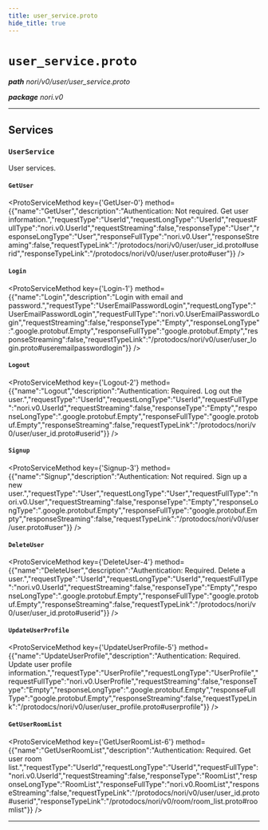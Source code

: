 ```yaml
---
title: user_service.proto
hide_title: true
---
```



# `user_service.proto`
_**path** nori/v0/user/user_service.proto_

_**package** nori.v0_



---

## Services


### `UserService`

User services.


#### `GetUser`
<ProtoServiceMethod key={'GetUser-0'} method={{"name":"GetUser","description":"Authentication: Not required. Get user information.","requestType":"UserId","requestLongType":"UserId","requestFullType":"nori.v0.UserId","requestStreaming":false,"responseType":"User","responseLongType":"User","responseFullType":"nori.v0.User","responseStreaming":false,"requestTypeLink":"/protodocs/nori/v0/user/user_id.proto#userid","responseTypeLink":"/protodocs/nori/v0/user/user.proto#user"}} />


#### `Login`
<ProtoServiceMethod key={'Login-1'} method={{"name":"Login","description":"Login with email and password.","requestType":"UserEmailPasswordLogin","requestLongType":"UserEmailPasswordLogin","requestFullType":"nori.v0.UserEmailPasswordLogin","requestStreaming":false,"responseType":"Empty","responseLongType":".google.protobuf.Empty","responseFullType":"google.protobuf.Empty","responseStreaming":false,"requestTypeLink":"/protodocs/nori/v0/user/user_login.proto#useremailpasswordlogin"}} />


#### `Logout`
<ProtoServiceMethod key={'Logout-2'} method={{"name":"Logout","description":"Authentication: Required. Log out the user.","requestType":"UserId","requestLongType":"UserId","requestFullType":"nori.v0.UserId","requestStreaming":false,"responseType":"Empty","responseLongType":".google.protobuf.Empty","responseFullType":"google.protobuf.Empty","responseStreaming":false,"requestTypeLink":"/protodocs/nori/v0/user/user_id.proto#userid"}} />


#### `Signup`
<ProtoServiceMethod key={'Signup-3'} method={{"name":"Signup","description":"Authentication: Not required. Sign up a new user.","requestType":"User","requestLongType":"User","requestFullType":"nori.v0.User","requestStreaming":false,"responseType":"Empty","responseLongType":".google.protobuf.Empty","responseFullType":"google.protobuf.Empty","responseStreaming":false,"requestTypeLink":"/protodocs/nori/v0/user/user.proto#user"}} />


#### `DeleteUser`
<ProtoServiceMethod key={'DeleteUser-4'} method={{"name":"DeleteUser","description":"Authentication: Required. Delete a user.","requestType":"UserId","requestLongType":"UserId","requestFullType":"nori.v0.UserId","requestStreaming":false,"responseType":"Empty","responseLongType":".google.protobuf.Empty","responseFullType":"google.protobuf.Empty","responseStreaming":false,"requestTypeLink":"/protodocs/nori/v0/user/user_id.proto#userid"}} />


#### `UpdateUserProfile`
<ProtoServiceMethod key={'UpdateUserProfile-5'} method={{"name":"UpdateUserProfile","description":"Authentication: Required. Update user profile information.","requestType":"UserProfile","requestLongType":"UserProfile","requestFullType":"nori.v0.UserProfile","requestStreaming":false,"responseType":"Empty","responseLongType":".google.protobuf.Empty","responseFullType":"google.protobuf.Empty","responseStreaming":false,"requestTypeLink":"/protodocs/nori/v0/user/user_profile.proto#userprofile"}} />


#### `GetUserRoomList`
<ProtoServiceMethod key={'GetUserRoomList-6'} method={{"name":"GetUserRoomList","description":"Authentication: Required. Get user room list.","requestType":"UserId","requestLongType":"UserId","requestFullType":"nori.v0.UserId","requestStreaming":false,"responseType":"RoomList","responseLongType":"RoomList","responseFullType":"nori.v0.RoomList","responseStreaming":false,"requestTypeLink":"/protodocs/nori/v0/user/user_id.proto#userid","responseTypeLink":"/protodocs/nori/v0/room/room_list.proto#roomlist"}} />


---


  